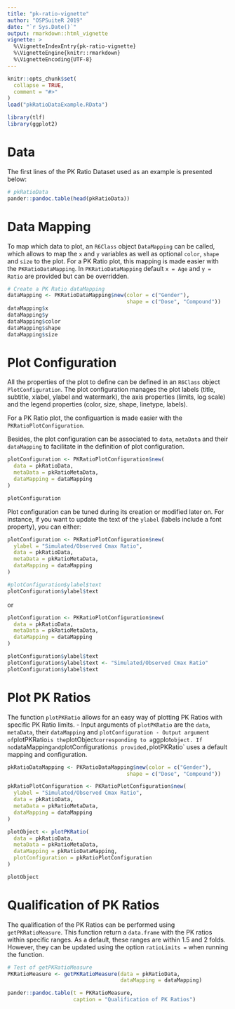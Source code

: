 ```yaml
---
title: "pk-ratio-vignette"
author: "OSPSuiteR 2019"
date: "`r Sys.Date()`"
output: rmarkdown::html_vignette
vignette: >
  %\VignetteIndexEntry{pk-ratio-vignette}
  %\VignetteEngine{knitr::rmarkdown}
  %\VignetteEncoding{UTF-8}
---
```


```r
knitr::opts_chunk$set(
  collapse = TRUE,
  comment = "#>"
)
load("pkRatioDataExample.RData")
```

```r
library(tlf)
library(ggplot2)
```

# Data
The first lines of the PK Ratio Dataset used as an example is presented below:
```r
# pkRatioData
pander::pandoc.table(head(pkRatioData))
```

# Data Mapping
To map which data to plot, an `R6Class` object `DataMapping` can be called, which allows to map the `x` and `y` variables as well as optional `color`, `shape` and `size` to the plot.
For a PK Ratio plot, this mapping is made easier with the `PKRatioDataMapping`.
In `PKRatioDataMapping` default `x = Age` and `y = Ratio` are provided but can be overridden.

```r
# Create a PK Ratio dataMapping
dataMapping <- PKRatioDataMapping$new(color = c("Gender"), 
                                      shape = c("Dose", "Compound"))
dataMapping$x
dataMapping$y
dataMapping$color
dataMapping$shape
dataMapping$size
```

# Plot Configuration
All the properties of the plot to define can be defined in an `R6Class` object `PlotConfiguration`. The plot configuration  manages the plot labels (title, subtitle, xlabel, ylabel and watermark), the axis properties (limits, log scale) and the legend properties (color, size, shape, linetype, labels). 

For a PK Ratio plot, the configuartion is made easier with the `PKRatioPlotConfiguration`.

Besides, the plot configuration can be associated to `data`, `metaData` and their `dataMapping` to facilitate in the definition of plot configuration.

```r
plotConfiguration <- PKRatioPlotConfiguration$new(
  data = pkRatioData,
  metaData = pkRatioMetaData,
  dataMapping = dataMapping
)

plotConfiguration
```

Plot configuration can be tuned during its creation or modified later on.
For instance, if you want to update the text of the `ylabel` (labels include a font property), you can either:
```r
plotConfiguration <- PKRatioPlotConfiguration$new(
  ylabel = "Simulated/Observed Cmax Ratio",
  data = pkRatioData,
  metaData = pkRatioMetaData,
  dataMapping = dataMapping
)

#plotConfiguration$ylabel$text
plotConfiguration$ylabel$text
```
or
```r
plotConfiguration <- PKRatioPlotConfiguration$new(
  data = pkRatioData,
  metaData = pkRatioMetaData,
  dataMapping = dataMapping
)

plotConfiguration$ylabel$text
plotConfiguration$ylabel$text <- "Simulated/Observed Cmax Ratio"
plotConfiguration$ylabel$text
```

# Plot PK Ratios
The function `plotPKRatio` allows for an easy way of plotting PK Ratios with specific PK Ratio limits.
- Input arguments of `plotPKRatio` are the `data`, `metaData`, their `dataMapping` and  `plotConfiguration
- Output argument of `plotPKRatio` is the `plotObject` corresponding to a `ggplot` object.
If no `dataMapping` and `plotConfiguration` is provided, `plotPKRatio` uses a default mapping and configuration.

```r
pkRatioDataMapping <- PKRatioDataMapping$new(color = c("Gender"), 
                                      shape = c("Dose", "Compound"))

pkRatioPlotConfiguration <- PKRatioPlotConfiguration$new(
  ylabel = "Simulated/Observed Cmax Ratio",
  data = pkRatioData,
  metaData = pkRatioMetaData,
  dataMapping = dataMapping
)

plotObject <- plotPKRatio(
  data = pkRatioData, 
  metaData = pkRatioMetaData,
  dataMapping = pkRatioDataMapping, 
  plotConfiguration = pkRatioPlotConfiguration
)

plotObject

```

# Qualification of PK Ratios
The qualification of the PK Ratios can be performed using `getPKRatioMeasure`.
This function return a `data.frame` with the PK ratios within specific ranges.
As a default, these ranges are within 1.5 and 2 folds. However, they can be updated using the option `ratioLimits =` when running the function.

```r
# Test of getPKRatioMeasure
PKRatioMeasure <- getPKRatioMeasure(data = pkRatioData, 
                                    dataMapping = dataMapping)

pander::pandoc.table(t = PKRatioMeasure,
                     caption = "Qualification of PK Ratios")
```
